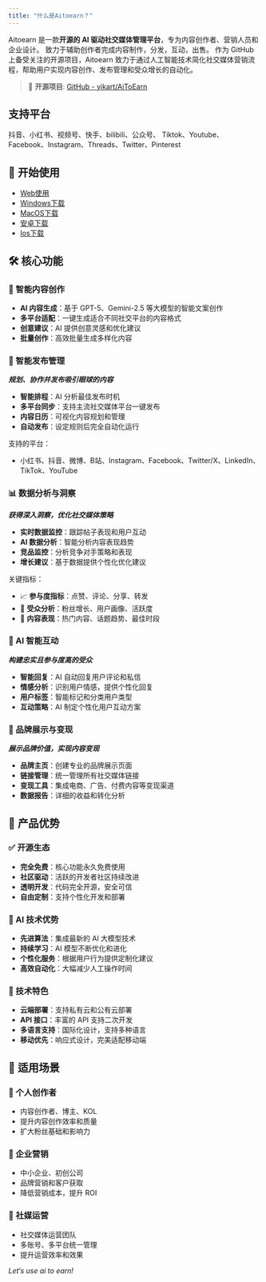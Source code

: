 ```yaml
---
title: "什么是Aitoearn？"
---
```


Aitoearn 是一款**开源的 AI 驱动社交媒体管理平台**，专为内容创作者、营销人员和企业设计。
致力于辅助创作者完成内容制作，分发，互动，出售。
作为 GitHub 上备受关注的开源项目，Aitoearn 致力于通过人工智能技术简化社交媒体营销流程，帮助用户实现内容创作、发布管理和受众增长的自动化。

> 🔗 **开源项目**: [GitHub - yikart/AiToEarn](https://github.com/yikart/AiToEarn/)

## 支持平台
抖音、小红书、视频号、快手、bilibili、公众号、 Tiktok、Youtube、Facebook、Instagram、Threads、Twitter、Pinterest

## 🚀 开始使用
- [Web使用](https://aitoearn.ai/)
- [Windows下载](https://aitoearn.ai/)
- [MacOS下载](https://aitoearn.ai/)
- [安卓下载](https://aitoearn.ai/)
- [Ios下载](https://aitoearn.ai/)

## 🛠️ 核心功能

### 📝 智能内容创作
- **AI 内容生成**：基于 GPT-5、Gemini-2.5 等大模型的智能文案创作
- **多平台适配**：一键生成适合不同社交平台的内容格式
- **创意建议**：AI 提供创意灵感和优化建议
- **批量创作**：高效批量生成多样化内容

### 📅 智能发布管理
***规划、协作并发布吸引眼球的内容***

- **智能排程**：AI 分析最佳发布时机
- **多平台同步**：支持主流社交媒体平台一键发布
- **内容日历**：可视化内容规划和管理
- **自动发布**：设定规则后完全自动化运行

支持的平台：
- 小红书、抖音、微博、B站、Instagram、Facebook、Twitter/X、LinkedIn、TikTok、YouTube

### 📊 数据分析与洞察
***获得深入洞察，优化社交媒体策略***

- **实时数据监控**：跟踪帖子表现和用户互动
- **AI 数据分析**：智能分析内容表现趋势
- **竞品监控**：分析竞争对手策略和表现
- **增长建议**：基于数据提供个性化优化建议

关键指标：
- 📈 **参与度指标**：点赞、评论、分享、转发
- 👥 **受众分析**：粉丝增长、用户画像、活跃度
- 🎯 **内容表现**：热门内容、话题趋势、最佳时段

### 🤖 AI 智能互动
***构建忠实且参与度高的受众***

- **智能回复**：AI 自动回复用户评论和私信
- **情感分析**：识别用户情感，提供个性化回复
- **用户标签**：智能标记和分类用户类型
- **互动策略**：AI 制定个性化用户互动方案

### 🎨 品牌展示与变现
***展示品牌价值，实现内容变现***

- **品牌主页**：创建专业的品牌展示页面
- **链接管理**：统一管理所有社交媒体链接
- **变现工具**：集成电商、广告、付费内容等变现渠道
- **数据报告**：详细的收益和转化分析

## 🌟 产品优势

### ✅ 开源生态
- **完全免费**：核心功能永久免费使用
- **社区驱动**：活跃的开发者社区持续改进
- **透明开发**：代码完全开源，安全可信
- **自由定制**：支持个性化开发和部署

### 🤖 AI 技术优势
- **先进算法**：集成最新的 AI 大模型技术
- **持续学习**：AI 模型不断优化和进化
- **个性化服务**：根据用户行为提供定制化建议
- **高效自动化**：大幅减少人工操作时间

### 🔧 技术特色
- **云端部署**：支持私有云和公有云部署
- **API 接口**：丰富的 API 支持二次开发
- **多语言支持**：国际化设计，支持多种语言
- **移动优先**：响应式设计，完美适配移动端

## 🎯 适用场景

### 👤 个人创作者
- 内容创作者、博主、KOL
- 提升内容创作效率和质量
- 扩大粉丝基础和影响力

### 🏢 企业营销
- 中小企业、初创公司
- 品牌营销和客户获取
- 降低营销成本，提升 ROI

### 📱 社媒运营
- 社交媒体运营团队
- 多账号、多平台统一管理
- 提升运营效率和效果


*Let‘s use ai to earn!*